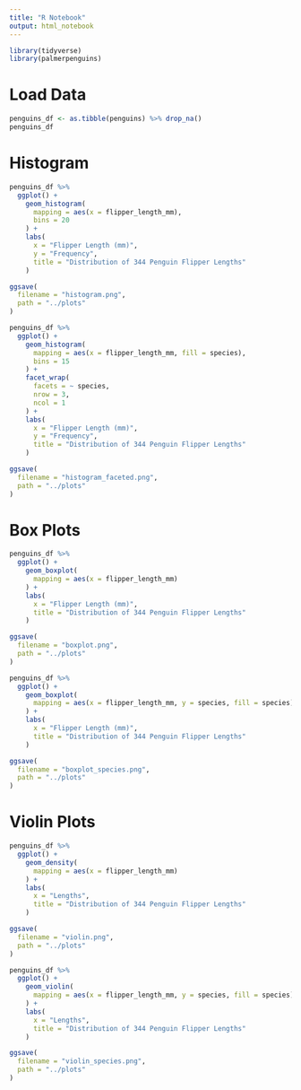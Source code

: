 ```yaml
---
title: "R Notebook"
output: html_notebook
---
```



```r
library(tidyverse)
library(palmerpenguins)
```

# Load Data

```r
penguins_df <- as.tibble(penguins) %>% drop_na()
penguins_df
```

# Histogram

```r
penguins_df %>%
  ggplot() +
    geom_histogram(
      mapping = aes(x = flipper_length_mm),
      bins = 20
    ) + 
    labs(
      x = "Flipper Length (mm)",
      y = "Frequency",
      title = "Distribution of 344 Penguin Flipper Lengths"
    )

ggsave(
  filename = "histogram.png",
  path = "../plots"
)
```

```r
penguins_df %>%
  ggplot() +
    geom_histogram(
      mapping = aes(x = flipper_length_mm, fill = species),
      bins = 15
    ) + 
    facet_wrap(
      facets = ~ species,
      nrow = 3,
      ncol = 1
    ) + 
    labs(
      x = "Flipper Length (mm)",
      y = "Frequency",
      title = "Distribution of 344 Penguin Flipper Lengths"
    )

ggsave(
  filename = "histogram_faceted.png",
  path = "../plots"
)
```


# Box Plots

```r
penguins_df %>%
  ggplot() +
    geom_boxplot(
      mapping = aes(x = flipper_length_mm)
    ) + 
    labs(
      x = "Flipper Length (mm)",
      title = "Distribution of 344 Penguin Flipper Lengths"
    )

ggsave(
  filename = "boxplot.png",
  path = "../plots"
)
```

```r
penguins_df %>%
  ggplot() +
    geom_boxplot(
      mapping = aes(x = flipper_length_mm, y = species, fill = species)
    ) + 
    labs(
      x = "Flipper Length (mm)",
      title = "Distribution of 344 Penguin Flipper Lengths"
    )

ggsave(
  filename = "boxplot_species.png",
  path = "../plots"
)
```

# Violin Plots

```r
penguins_df %>%
  ggplot() +
    geom_density(
      mapping = aes(x = flipper_length_mm)
    ) + 
    labs(
      x = "Lengths",
      title = "Distribution of 344 Penguin Flipper Lengths"
    )

ggsave(
  filename = "violin.png",
  path = "../plots"
)
```

```r
penguins_df %>%
  ggplot() +
    geom_violin(
      mapping = aes(x = flipper_length_mm, y = species, fill = species)
    ) + 
    labs(
      x = "Lengths",
      title = "Distribution of 344 Penguin Flipper Lengths"
    )

ggsave(
  filename = "violin_species.png",
  path = "../plots"
)
```